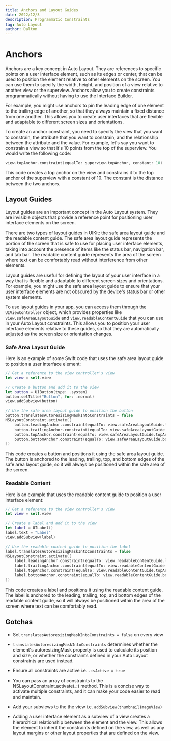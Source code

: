 ```yaml
---
title: Anchors and Layout Guides
date: 2022/12/3
description: Programmatic Constraints
tag: Auto Layout
author: Dalton
---
```


# Anchors

Anchors are a key concept in Auto Layout. They are references to specific points on a user interface element, such as its edges or center, that can be used to position the element relative to other elements on the screen. You can use them to specify the width, height, and position of a view relative to another view or the superview. Anchors allow you to create constraints programmatically without having to use the Interface Builder.

For example, you might use anchors to pin the leading edge of one element to the trailing edge of another, so that they always maintain a fixed distance from one another. This allows you to create user interfaces that are flexible and adaptable to different screen sizes and orientations.

To create an anchor constraint, you need to specify the view that you want to constrain, the attribute that you want to constrain, and the relationship between the attribute and the value. For example, let's say you want to constrain a view so that it's 10 points from the top of the superview. You would write the following code:

```swift
view.topAnchor.constraint(equalTo: superview.topAnchor, constant: 10)
```

This code creates a top anchor on the view and constrains it to the top anchor of the superview with a constant of 10. The constant is the distance between the two anchors.

## Layout Guides

Layout guides are an important concept in the Auto Layout system. They are invisible objects that provide a reference point for positioning user interface elements on the screen.

There are two types of layout guides in UIKit: the safe area layout guide and the readable content guide. The safe area layout guide represents the portion of the screen that is safe to use for placing user interface elements, taking into account the presence of items like the status bar, navigation bar, and tab bar. The readable content guide represents the area of the screen where text can be comfortably read without interference from other elements.

Layout guides are useful for defining the layout of your user interface in a way that is flexible and adaptable to different screen sizes and orientations. For example, you might use the safe area layout guide to ensure that your user interface elements are not obscured by the device's status bar or other system elements.

To use layout guides in your app, you can access them through the `UIViewController` object, which provides properties like `view.safeAreaLayoutGuide` and `view.readableContentGuide` that you can use in your Auto Layout constraints. This allows you to position your user interface elements relative to these guides, so that they are automatically adjusted as the screen size or orientation changes.

### Safe Area Layout Guide

Here is an example of some Swift code that uses the safe area layout guide to position a user interface element:

```swift
// Get a reference to the view controller's view
let view = self.view

// Create a button and add it to the view
let button = UIButton(type: .system)
button.setTitle("Button", for: .normal)
view.addSubview(button)

// Use the safe area layout guide to position the button
button.translatesAutoresizingMaskIntoConstraints = false
NSLayoutConstraint.activate([
    button.leadingAnchor.constraint(equalTo: view.safeAreaLayoutGuide.leadingAnchor),
    button.trailingAnchor.constraint(equalTo: view.safeAreaLayoutGuide.trailingAnchor),
    button.topAnchor.constraint(equalTo: view.safeAreaLayoutGuide.topAnchor),
    button.bottomAnchor.constraint(equalTo: view.safeAreaLayoutGuide.bottomAnchor)
])
```

This code creates a button and positions it using the safe area layout guide. The button is anchored to the leading, trailing, top, and bottom edges of the safe area layout guide, so it will always be positioned within the safe area of the screen.

### Readable Content

Here is an example that uses the readable content guide to position a user interface element:

```swift
// Get a reference to the view controller's view
let view = self.view

// Create a label and add it to the view
let label = UILabel()
label.text = "Label"
view.addSubview(label)

// Use the readable content guide to position the label
label.translatesAutoresizingMaskIntoConstraints = false
NSLayoutConstraint.activate([
    label.leadingAnchor.constraint(equalTo: view.readableContentGuide.leadingAnchor),
    label.trailingAnchor.constraint(equalTo: view.readableContentGuide.trailingAnchor),
    label.topAnchor.constraint(equalTo: view.readableContentGuide.topAnchor),
    label.bottomAnchor.constraint(equalTo: view.readableContentGuide.bottomAnchor)
])
```

This code creates a label and positions it using the readable content guide. The label is anchored to the leading, trailing, top, and bottom edges of the readable content guide, so it will always be positioned within the area of the screen where text can be comfortably read.

## Gotchas

- Set `translatesAutoresizingMaskIntoConstraints = false` on every view
- `translatesAutoresizingMaskIntoConstraints` determines whether the element's autoresizingMask property is used to calculate its position and size, or whether the constraints defined in your Auto Layout constraints are used instead.

- Ensure all constraints are active i.e. `.isActive = true`
- You can pass an array of constraints to the NSLayoutConstraint.activate(_:) method. This is a concise way to activate multiple constraints, and it can make your code easier to read and maintain.

- Add your subviews to the the view i.e. `addSubview(thumbnailImageView)`
- Adding a user interface element as a subview of a view creates a hierarchical relationship between the element and the view. This allows the element to inherit the constraints defined on the view, as well as any layout margins or other layout properties that are defined on the view.